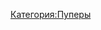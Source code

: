 {{Инфобокс для пуперов
|title2=Humognoid
|другие_ники=
|image3=[[Файл:Humognoid.png|left]]
|caption3=
|сферы_творчества=RYTP
|год_начала=2016
|image4=
|caption4=
|имя_фамилия=
|дата_рождения=
|место_проживания=
|ссылки=
*[https://www.youtube.com/channel/UCbt1Zbas8qesf4ilFc7Ldaw Youtube]
*[https://www.youtube.com/channel/UCMjkgxnZJ12gVeTxcw81yBA Альт. канал]
*[https://vk.com/humognoid Страница ВК]
}}
[[Категория:Пуперы]]
